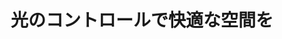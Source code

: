 ﻿---
title: "光のコントロールで快適な空間を"
category: "環境・社会理工学院"
vol: 24
interviewee: "乾正・中村 "
url: ""
tags: ["光","快適","コントロール"]
pdf: "24-5.pdf"
career: ""
preface: "ただ明るくするだけではなく、光をうまくコントロールして、空間の用途にふさわしい明るさにしたり、陰を強調したりして快適な光空間を作るという観点で研究を進める乾・中村。その数々の興味深い研究のうち、いくつかを紹介しよう。"
---
